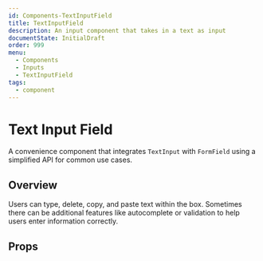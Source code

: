 ```yaml
---
id: Components-TextInputField
title: TextInputField
description: An input component that takes in a text as input
documentState: InitialDraft
order: 999
menu:
  - Components
  - Inputs
  - TextInputField
tags:
  - component
---
```


# Text Input Field

A convenience component that integrates `TextInput` with `FormField` using a simplified API for common use cases.

## Overview

Users can type, delete, copy, and paste text within the box. Sometimes there can be additional features like autocomplete or validation to help users enter information correctly.


## Props

<PropsTable id="TextInputField" />

